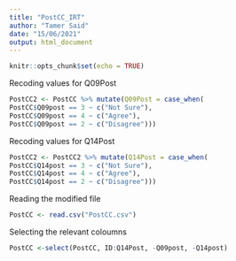 ```yaml
---
title: "PostCC_IRT"
author: "Tamer Said"
date: "15/06/2021"
output: html_document
---
```


```r
knitr::opts_chunk$set(echo = TRUE)
```

Recoding values for Q09Post 
```r
PostCC2 <- PostCC %>% mutate(Q09Post = case_when(
PostCC$Q09post == 3 ~ c("Not Sure"),
PostCC$Q09post == 4 ~ c("Agree"),
PostCC$Q09post == 2 ~ c("Disagree")))
```

Recoding values for Q14Post 
```r
PostCC2 <- PostCC2 %>% mutate(Q14Post = case_when(
PostCC$Q14post == 3 ~ c("Not Sure"),
PostCC$Q14post == 4 ~ c("Agree"),
PostCC$Q14post == 2 ~ c("Disagree")))
```

Reading the modified file
```r
PostCC <- read.csv("PostCC.csv")
```

Selecting the relevant coloumns 

```r
PostCC <-select(PostCC, ID:Q14Post, -Q09post, -Q14post)
```

